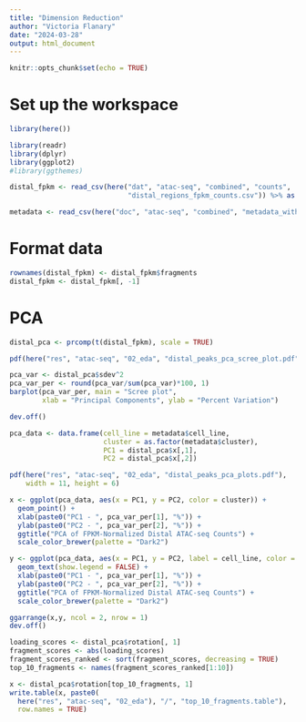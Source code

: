 ```yaml
---
title: "Dimension Reduction"
author: "Victoria Flanary"
date: "2024-03-28"
output: html_document
---
```


```r
knitr::opts_chunk$set(echo = TRUE)
```

# Set up the workspace
```r
library(here())
```

```r
library(readr)
library(dplyr)
library(ggplot2)
#library(ggthemes)
```

```r
distal_fpkm <- read_csv(here("dat", "atac-seq", "combined", "counts",
                             "distal_regions_fpkm_counts.csv")) %>% as.data.frame()
```

```r
metadata <- read_csv(here("doc", "atac-seq", "combined", "metadata_with_clusters.csv"))
```

# Format data
```r
rownames(distal_fpkm) <- distal_fpkm$fragments
distal_fpkm <- distal_fpkm[, -1]
```

# PCA
```r
distal_pca <- prcomp(t(distal_fpkm), scale = TRUE)
```

```r
pdf(here("res", "atac-seq", "02_eda", "distal_peaks_pca_scree_plot.pdf"))

pca_var <- distal_pca$sdev^2
pca_var_per <- round(pca_var/sum(pca_var)*100, 1)
barplot(pca_var_per, main = "Scree plot", 
        xlab = "Principal Components", ylab = "Percent Variation")

dev.off()
```

```r
pca_data <- data.frame(cell_line = metadata$cell_line,
                       cluster = as.factor(metadata$cluster),
                       PC1 = distal_pca$x[,1],
                       PC2 = distal_pca$x[,2]) 
```

```r
pdf(here("res", "atac-seq", "02_eda", "distal_peaks_pca_plots.pdf"),
    width = 11, height = 6)

x <- ggplot(pca_data, aes(x = PC1, y = PC2, color = cluster)) +
  geom_point() +
  xlab(paste0("PC1 - ", pca_var_per[1], "%")) +
  ylab(paste0("PC2 - ", pca_var_per[2], "%")) +
  ggtitle("PCA of FPKM-Normalized Distal ATAC-seq Counts") +
  scale_color_brewer(palette = "Dark2")

y <- ggplot(pca_data, aes(x = PC1, y = PC2, label = cell_line, color = cluster)) +
  geom_text(show.legend = FALSE) +
  xlab(paste0("PC1 - ", pca_var_per[1], "%")) +
  ylab(paste0("PC2 - ", pca_var_per[2], "%")) +
  ggtitle("PCA of FPKM-Normalized Distal ATAC-seq Counts") +
  scale_color_brewer(palette = "Dark2")

ggarrange(x,y, ncol = 2, nrow = 1)
dev.off()
```

```r
loading_scores <- distal_pca$rotation[, 1]
fragment_scores <- abs(loading_scores)
fragment_scores_ranked <- sort(fragment_scores, decreasing = TRUE)
top_10_fragments <- names(fragment_scores_ranked[1:10])

x <- distal_pca$rotation[top_10_fragments, 1]
write.table(x, paste0(
  here("res", "atac-seq", "02_eda"), "/", "top_10_fragments.table"),
  row.names = TRUE)
```
